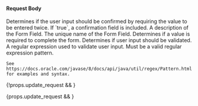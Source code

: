 
#### Request Body

<APIBlock>
  <APIField name="field.confirm" type="Boolean" optional defaults="false">
    Determines if the user input should be confirmed by requiring the value to be entered twice. If `true`, a confirmation field is included.
  </APIField>
  <APIField name="field.consentId" type="UUID" optional>
    <FormFieldConsentid />
  </APIField>
  <APIField name="field.control" type="String" optional defaults="text" renderif={!props.update_request}>
    <FormFieldControl form_field_request />
  </APIField>
  <APIField name="field.data" type="Object" optional>
    <FormFieldData />
  </APIField>
  <APIField name="field.description" type="String" optional>
    A description of the Form Field.
  </APIField>
  <APIField name="field.key" type="String" required renderif={!props.update_request}>
    <FormFieldKey />
  </APIField>
  <APIField name="field.name" type="String" required>
    The unique name of the Form Field.
  </APIField>
  <APIField name="field.options" type="Array<String>" optional>
    <FormFieldOptions />
  </APIField>
  <APIField name="field.required" type="Boolean" optional defaults="false">
    Determines if a value is required to complete the form.
  </APIField>
  <APIField name="field.type" type="String" optional defaults="string" renderif={!props.update_request}>
    <FormFieldType form_field_request />
  </APIField>
  <APIField name="field.validator.enabled" type="Boolean" optional defaults="false">
    Determines if user input should be validated.
  </APIField>
  <APIField name="field.validator.expression" type="String" optional>
    A regular expression used to validate user input. Must be a valid regular expression pattern.

    See https://docs.oracle.com/javase/8/docs/api/java/util/regex/Pattern.html for examples and syntax.
  </APIField>
</APIBlock>

{!props.update_request && <JSON title="Example Request JSON" src="form-fields/request.json" /> }

{props.update_request && <JSON title="Example Request JSON" src="form-fields/update-request.json" /> }
